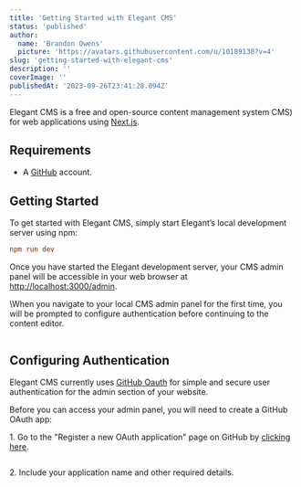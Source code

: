 ```yaml
---
title: 'Getting Started with Elegant CMS'
status: 'published'
author:
  name: 'Brandon Owens'
  picture: 'https://avatars.githubusercontent.com/u/10189130?v=4'
slug: 'getting-started-with-elegant-cms'
description: ''
coverImage: ''
publishedAt: '2023-09-26T23:41:28.094Z'
---
```


Elegant CMS is a free and open-source content management system CMS) for web applications using [Next.js](https://nextjs.org/).

## Requirements

- A [GitHub](https://github.com/) account.

## Getting Started

To get started with Elegant CMS, simply start Elegant’s local development server using npm:

```ini
npm run dev
```

Once you have started the Elegant development server, your CMS admin panel will be accessible in your web browser at [http://localhost:3000/admin](http://localhost:3000/admin).

\When you navigate to your local CMS admin panel for the first time, you will be prompted to configure authentication before continuing to the content editor.



<div class="my-8 shadow-xl"><img class="rounded-xl" src="/images/270824164-df66a8e1-c8a8-4eed-a8e9-1b5fb554d24c-Y5MT.png" alt=""></div>



## Configuring Authentication

Elegant CMS currently uses [GitHub Oauth](https://docs.github.com/en/apps/oauth-apps) for simple and secure user authentication for the admin section of your website.



Before you can access your admin panel, you will need to create a GitHub OAuth app:

1\. Go to the "Register a new OAuth application" page on GitHub by [clicking here](https://github.com/settings/applications/new).



<div class="my-8 shadow-xl"><img class="rounded-xl" src="/images/269766435-13525d21-0b88-4132-873d-14c75ba5c09c-M0OD.png" alt=""></div>



2\. Include your application name and other required details.

<br>

<br>

<br>

